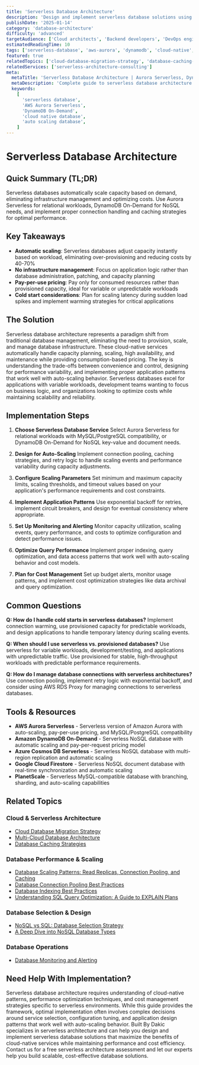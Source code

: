 ```yaml
---
title: 'Serverless Database Architecture'
description: 'Design and implement serverless database solutions using AWS Aurora Serverless, DynamoDB On-Demand, and other cloud-native database services for optimal cost and scalability.'
publishDate: '2025-01-14'
category: 'database-architecture'
difficulty: 'advanced'
targetAudience: ['Cloud architects', 'Backend developers', 'DevOps engineers']
estimatedReadingTime: 10
tags: ['serverless-database', 'aws-aurora', 'dynamodb', 'cloud-native', 'auto-scaling']
featured: true
relatedTopics: ['cloud-database-migration-strategy', 'database-caching-strategies', 'database-scaling-patterns-read-replicas-connection-pooling-and-caching', 'nosql-vs-sql-database-selection-strategy', 'database-connection-pooling-best-practices', 'database-monitoring-alerting', 'a-deep-dive-into-nosql-database-types', 'multi-cloud-database-architecture', 'database-indexing-best-practices', 'understanding-sql-query-optimization']
relatedServices: ['serverless-architecture-consulting']
meta:
  metaTitle: 'Serverless Database Architecture | Aurora Serverless, DynamoDB Guide'
  metaDescription: 'Complete guide to serverless database architecture. Learn AWS Aurora Serverless, DynamoDB On-Demand, and cloud-native database design patterns.'
  keywords:
    [
      'serverless database',
      'AWS Aurora Serverless',
      'DynamoDB On-Demand',
      'cloud native database',
      'auto scaling database',
    ]
---
```


# Serverless Database Architecture

## Quick Summary (TL;DR)

Serverless databases automatically scale capacity based on demand, eliminating infrastructure management and optimizing costs. Use Aurora Serverless for relational workloads, DynamoDB On-Demand for NoSQL needs, and implement proper connection handling and caching strategies for optimal performance.

## Key Takeaways

- **Automatic scaling**: Serverless databases adjust capacity instantly based on workload, eliminating over-provisioning and reducing costs by 40-70%
- **No infrastructure management**: Focus on application logic rather than database administration, patching, and capacity planning
- **Pay-per-use pricing**: Pay only for consumed resources rather than provisioned capacity, ideal for variable or unpredictable workloads
- **Cold start considerations**: Plan for scaling latency during sudden load spikes and implement warming strategies for critical applications

## The Solution

Serverless database architecture represents a paradigm shift from traditional database management, eliminating the need to provision, scale, and manage database infrastructure. These cloud-native services automatically handle capacity planning, scaling, high availability, and maintenance while providing consumption-based pricing. The key is understanding the trade-offs between convenience and control, designing for performance variability, and implementing proper application patterns that work well with auto-scaling behavior. Serverless databases excel for applications with variable workloads, development teams wanting to focus on business logic, and organizations looking to optimize costs while maintaining scalability and reliability.

## Implementation Steps

1. **Choose Serverless Database Service**
   Select Aurora Serverless for relational workloads with MySQL/PostgreSQL compatibility, or DynamoDB On-Demand for NoSQL key-value and document needs.

2. **Design for Auto-Scaling**
   Implement connection pooling, caching strategies, and retry logic to handle scaling events and performance variability during capacity adjustments.

3. **Configure Scaling Parameters**
   Set minimum and maximum capacity limits, scaling thresholds, and timeout values based on your application's performance requirements and cost constraints.

4. **Implement Application Patterns**
   Use exponential backoff for retries, implement circuit breakers, and design for eventual consistency where appropriate.

5. **Set Up Monitoring and Alerting**
   Monitor capacity utilization, scaling events, query performance, and costs to optimize configuration and detect performance issues.

6. **Optimize Query Performance**
   Implement proper indexing, query optimization, and data access patterns that work well with auto-scaling behavior and cost models.

7. **Plan for Cost Management**
   Set up budget alerts, monitor usage patterns, and implement cost optimization strategies like data archival and query optimization.

## Common Questions

**Q: How do I handle cold starts in serverless databases?**
Implement connection warming, use provisioned capacity for predictable workloads, and design applications to handle temporary latency during scaling events.

**Q: When should I use serverless vs. provisioned databases?**
Use serverless for variable workloads, development/testing, and applications with unpredictable traffic. Use provisioned for stable, high-throughput workloads with predictable performance requirements.

**Q: How do I manage database connections with serverless architectures?**
Use connection pooling, implement retry logic with exponential backoff, and consider using AWS RDS Proxy for managing connections to serverless databases.

## Tools & Resources

- **AWS Aurora Serverless** - Serverless version of Amazon Aurora with auto-scaling, pay-per-use pricing, and MySQL/PostgreSQL compatibility
- **Amazon DynamoDB On-Demand** - Serverless NoSQL database with automatic scaling and pay-per-request pricing model
- **Azure Cosmos DB Serverless** - Serverless NoSQL database with multi-region replication and automatic scaling
- **Google Cloud Firestore** - Serverless NoSQL document database with real-time synchronization and automatic scaling
- **PlanetScale** - Serverless MySQL-compatible database with branching, sharding, and auto-scaling capabilities

## Related Topics

### Cloud & Serverless Architecture
- [Cloud Database Migration Strategy](/topics/cloud-database-migration-strategy)
- [Multi-Cloud Database Architecture](/topics/multi-cloud-database-architecture)
- [Database Caching Strategies](/topics/database-caching-strategies)

### Database Performance & Scaling
- [Database Scaling Patterns: Read Replicas, Connection Pooling, and Caching](/topics/database-scaling-patterns-read-replicas-connection-pooling-and-caching)
- [Database Connection Pooling Best Practices](/topics/database-connection-pooling-best-practices)
- [Database Indexing Best Practices](/topics/database-indexing-best-practices)
- [Understanding SQL Query Optimization: A Guide to EXPLAIN Plans](/topics/understanding-sql-query-optimization)

### Database Selection & Design
- [NoSQL vs SQL: Database Selection Strategy](/topics/nosql-vs-sql-database-selection-strategy)
- [A Deep Dive into NoSQL Database Types](/topics/a-deep-dive-into-nosql-database-types)

### Database Operations
- [Database Monitoring and Alerting](/topics/database-monitoring-alerting)

## Need Help With Implementation?

Serverless database architecture requires understanding of cloud-native patterns, performance optimization techniques, and cost management strategies specific to serverless environments. While this guide provides the framework, optimal implementation often involves complex decisions around service selection, configuration tuning, and application design patterns that work well with auto-scaling behavior. Built By Dakic specializes in serverless architecture and can help you design and implement serverless database solutions that maximize the benefits of cloud-native services while maintaining performance and cost efficiency. Contact us for a free serverless architecture assessment and let our experts help you build scalable, cost-effective database solutions.
